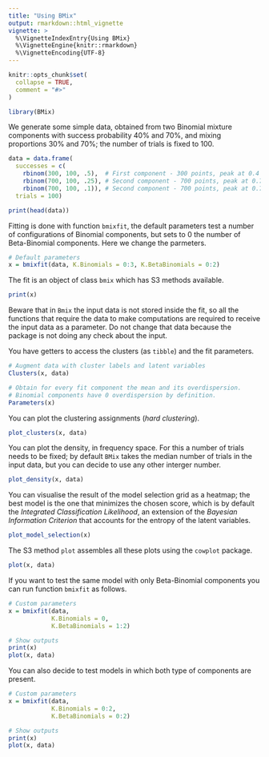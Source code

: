 ```yaml
---
title: "Using BMix"
output: rmarkdown::html_vignette
vignette: >
  %\VignetteIndexEntry{Using BMix}
  %\VignetteEngine{knitr::rmarkdown}
  %\VignetteEncoding{UTF-8}
---
```


```r
knitr::opts_chunk$set(
  collapse = TRUE,
  comment = "#>"
)
```

```r
library(BMix)
```

We generate some simple data, obtained from two Binomial mixture components with success probability $40\%$ and $70\%$, and mixing proportions $30\%$ and $70\%$; the number of trials is fixed to $100$.

```r
data = data.frame(
  successes = c(
    rbinom(300, 100, .5),  # First component - 300 points, peak at 0.4
    rbinom(700, 100, .25), # Second component - 700 points, peak at 0.7
    rbinom(700, 100, .1)), # Second component - 700 points, peak at 0.7
  trials = 100)

print(head(data))
```

Fitting is done with function `bmixfit`, the default parameters test a number of configurations of Binomial components, but sets to $0$ the number of Beta-Binomial components. Here we change the parmeters.
```r
# Default parameters
x = bmixfit(data, K.Binomials = 0:3, K.BetaBinomials = 0:2)
```

The fit is an object of class `bmix` which has S3 methods available.
```r
print(x)
```

Beware that in `Bmix` the input data is not stored inside the fit, so all the functions that require the data to make computations are required to receive the input data as a parameter. Do not change that data because the package is not doing any check about the input.

You have getters to access the clusters (as `tibble`) and the fit parameters.
```r
# Augment data with cluster labels and latent variables
Clusters(x, data)

# Obtain for every fit component the mean and its overdispersion.
# Binomial components have 0 overdispersion by definition.
Parameters(x)
```

You can plot the clustering assignments (*hard clustering*).
```r
plot_clusters(x, data)
```

You can plot the density, in frequency space. For this a number of trials needs to be fixed; by default `BMix` takes the median number of trials in the input data, but you can decide to use any other interger number.
```r
plot_density(x, data)
```

You can visualise the result of the model selection grid as a heatmap; the best model is the one that minimizes the chosen score, which is by default the *Integrated Classification Likelihood*, an extension of the *Bayesian Information Criterion* that accounts for the entropy of the latent variables.
```r
plot_model_selection(x)
```

The S3 method `plot` assembles all these plots using the `cowplot` package.
```r
plot(x, data)
```

If you want to test the same model with only Beta-Binomial components you can run function `bmixfit` as follows.
```r
# Custom parameters
x = bmixfit(data, 
            K.Binomials = 0, 
            K.BetaBinomials = 1:2)

# Show outputs
print(x)
plot(x, data)
```

You can also decide to test models in which both type of components are present.
```r
# Custom parameters
x = bmixfit(data, 
            K.Binomials = 0:2, 
            K.BetaBinomials = 0:2)

# Show outputs
print(x)
plot(x, data)
```
